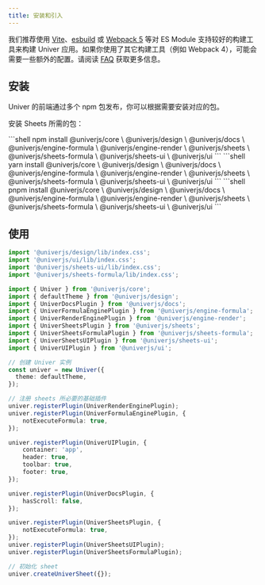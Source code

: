 ```yaml
---
title: 安装和引入
---
```


我们推荐使用 [Vite](https://vitejs.dev/)、[esbuild](https://esbuild.github.io/) 或 [Webpack 5](https://webpack.js.org/) 等对 ES Module 支持较好的构建工具来构建 Univer 应用。如果你使用了其它构建工具（例如 Webpack 4），可能会需要一些额外的配置。请阅读 [FAQ](/guides/faq) 获取更多信息。

## 安装

Univer 的前端通过多个 npm 包发布，你可以根据需要安装对应的包。

安装 Sheets 所需的包：


<Tabs>
  <TabItem label="npm">
    ```shell
    npm install @univerjs/core \
        @univerjs/design \
        @univerjs/docs \
        @univerjs/engine-formula \
        @univerjs/engine-render \
        @univerjs/sheets \
        @univerjs/sheets-formula \
        @univerjs/sheets-ui \
        @univerjs/ui
    ```
  </TabItem>

  <TabItem label="yarn">
    ```shell
    yarn install @univerjs/core \
        @univerjs/design \
        @univerjs/docs \
        @univerjs/engine-formula \
        @univerjs/engine-render \
        @univerjs/sheets \
        @univerjs/sheets-formula \
        @univerjs/sheets-ui \
        @univerjs/ui
    ```
  </TabItem>

  <TabItem label="pnpm">
    ```shell
    pnpm install @univerjs/core \
        @univerjs/design \
        @univerjs/docs \
        @univerjs/engine-formula \
        @univerjs/engine-render \
        @univerjs/sheets \
        @univerjs/sheets-formula \
        @univerjs/sheets-ui \
        @univerjs/ui
    ```
  </TabItem>
</Tabs>

## 使用

```ts title="main.ts"
import '@univerjs/design/lib/index.css';
import '@univerjs/ui/lib/index.css';
import '@univerjs/sheets-ui/lib/index.css';
import '@univerjs/sheets-formula/lib/index.css';

import { Univer } from '@univerjs/core';
import { defaultTheme } from '@univerjs/design';
import { UniverDocsPlugin } from '@univerjs/docs';
import { UniverFormulaEnginePlugin } from '@univerjs/engine-formula';
import { UniverRenderEnginePlugin } from '@univerjs/engine-render';
import { UniverSheetsPlugin } from '@univerjs/sheets';
import { UniverSheetsFormulaPlugin } from '@univerjs/sheets-formula';
import { UniverSheetsUIPlugin } from '@univerjs/sheets-ui';
import { UniverUIPlugin } from '@univerjs/ui';

// 创建 Univer 实例
const univer = new Univer({
  theme: defaultTheme,
});

// 注册 sheets 所必要的基础插件
univer.registerPlugin(UniverRenderEnginePlugin);
univer.registerPlugin(UniverFormulaEnginePlugin, {
    notExecuteFormula: true,
});

univer.registerPlugin(UniverUIPlugin, {
    container: 'app',
    header: true,
    toolbar: true,
    footer: true,
});

univer.registerPlugin(UniverDocsPlugin, {
    hasScroll: false,
});

univer.registerPlugin(UniverSheetsPlugin, {
    notExecuteFormula: true,
});
univer.registerPlugin(UniverSheetsUIPlugin);
univer.registerPlugin(UniverSheetsFormulaPlugin);

// 初始化 sheet
univer.createUniverSheet({});
```
